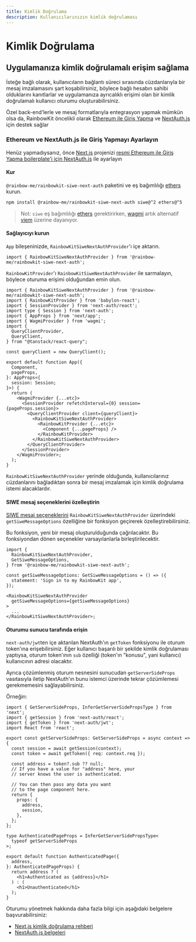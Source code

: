 ```yaml
---
title: Kimlik Doğrulama
description: Kullanıcılarınızın kimlik doğrulaması
---
```


# Kimlik Doğrulama

## Uygulamanıza kimlik doğrulamalı erişim sağlama

İsteğe bağlı olarak, kullanıcıların bağlantı süreci sırasında cüzdanlarıyla bir mesaj imzalamasını şart koşabilirsiniz, böylece bağlı hesabın sahibi olduklarını kanıtlarlar ve uygulamanıza ayrıcalıklı erişimi olan bir kimlik doğrulamalı kullanıcı oturumu oluşturabilirsiniz.

Özel back-end'lerle ve mesaj formatlarıyla entegrasyon yapmak mümkün olsa da, RainbowKit öncelikli olarak [Ethereum ile Giriş Yapma](https://login.xyz) ve [NextAuth.js](https://next-auth.js.org) için destek sağlar

### Ethereum ve NextAuth.js ile Giriş Yapmayı Ayarlayın

Henüz yapmadıysanız, önce [Next.js](https://nextjs.org) projenizi [resmi Ethereum ile Giriş Yapma boilerplate'i için NextAuth.js](https://docs.login.xyz/integrations/nextauth.js) ile ayarlayın

#### Kur

`@rainbow-me/rainbowkit-siwe-next-auth` paketini ve eş bağımlılığı [ethers](https://docs.ethers.org/v5/) kurun.

```bash
npm install @rainbow-me/rainbowkit-siwe-next-auth siwe@^2 ethers@^5
```

> Not: `siwe` eş bağımlılığı [ethers](https://docs.ethers.org/v5/) gerektirirken, [wagmi](https://wagmi.sh/) artık alternatif [viem](https://viem.sh) üzerine dayanıyor.

#### Sağlayıcıyı kurun

`App` bileşeninizde, `RainbowKitSiweNextAuthProvider`'ı içe aktarın.

```tsx
import { RainbowKitSiweNextAuthProvider } from '@rainbow-me/rainbowkit-siwe-next-auth';
```

`RainbowKitProvider`'ı `RainbowKitSiweNextAuthProvider` ile sarmalayın, böylece oturuma erişimi olduğundan emin olun.

```tsx
import { RainbowKitSiweNextAuthProvider } from '@rainbow-me/rainbowkit-siwe-next-auth';
import { RainbowKitProvider } from 'babylon-react';
import { SessionProvider } from 'next-auth/react';
import type { Session } from 'next-auth';
import { AppProps } from 'next/app';
import { WagmiProvider } from 'wagmi';
import {
  QueryClientProvider,
  QueryClient,
} from "@tanstack/react-query";

const queryClient = new QueryClient();

export default function App({
  Component,
  pageProps,
}: AppProps<{
  session: Session;
}>) {
  return (
    <WagmiProvider {...etc}>
      <SessionProvider refetchInterval={0} session={pageProps.session}>
        <QueryClientProvider client={queryClient}>
          <RainbowKitSiweNextAuthProvider>
            <RainbowKitProvider {...etc}>
              <Component {...pageProps} />
            </RainbowKitProvider>
          </RainbowKitSiweNextAuthProvider>
        </QueryClientProvider>
      </SessionProvider>
    </WagmiProvider>;
  );
}
```

`RainbowKitSiweNextAuthProvider` yerinde olduğunda, kullanıcılarınız cüzdanlarını bağladıktan sonra bir mesaj imzalamak için kimlik doğrulama istemi alacaklardır.

#### SIWE mesaj seçeneklerini özelleştirin

[SIWE mesaj seçeneklerini](https://github.com/spruceid/siwe/blob/v1.1.6/packages/siwe/lib/client.ts#L29) `RainbowKitSiweNextAuthProvider` üzerindeki `getSiweMessageOptions` özelliğine bir fonksiyon geçirerek özelleştirebilirsiniz.

Bu fonksiyon, yeni bir mesaj oluşturulduğunda çağrılacaktır. Bu fonksiyondan dönen seçenekler varsayılanlarla birleştirilecektir.

```tsx
import {
  RainbowKitSiweNextAuthProvider,
  GetSiweMessageOptions,
} from '@rainbow-me/rainbowkit-siwe-next-auth';

const getSiweMessageOptions: GetSiweMessageOptions = () => ({
  statement: 'Sign in to my RainbowKit app',
});

<RainbowKitSiweNextAuthProvider
  getSiweMessageOptions={getSiweMessageOptions}
>
  ...
</RainbowKitSiweNextAuthProvider>;
```

#### Oturumu sunucu tarafında erişin

`next-auth/jwt`ten içe aktarılan NextAuth'ın `getToken` fonksiyonu ile oturum token'ına erişebilirsiniz. Eğer kullanıcı başarılı bir şekilde kimlik doğrulaması yaptıysa, oturum token'ının `sub` özelliği (token'ın "konusu", yani kullanıcı) kullanıcının adresi olacaktır.

Ayrıca çözümlenmiş oturum nesnesini sunucudan `getServerSideProps` vasıtasıyla iletip NextAuth'ın bunu istemci üzerinde tekrar çözümlemesi gerekmemesini sağlayabilirsiniz.

Örneğin:

```tsx
import { GetServerSideProps, InferGetServerSidePropsType } from 'next';
import { getSession } from 'next-auth/react';
import { getToken } from 'next-auth/jwt';
import React from 'react';

export const getServerSideProps: GetServerSideProps = async context => {
  const session = await getSession(context);
  const token = await getToken({ req: context.req });

  const address = token?.sub ?? null;
  // If you have a value for "address" here, your
  // server knows the user is authenticated.

  // You can then pass any data you want
  // to the page component here.
  return {
    props: {
      address,
      session,
    },
  };
};

type AuthenticatedPageProps = InferGetServerSidePropsType<
  typeof getServerSideProps
>;

export default function AuthenticatedPage({
  address,
}: AuthenticatedPageProps) {
  return address ? (
    <h1>Authenticated as {address}</h1>
  ) : (
    <h1>Unauthenticated</h1>
  );
}
```

Oturumu yönetmek hakkında daha fazla bilgi için aşağıdaki belgelere başvurabilirsiniz:

- [Next.js kimlik doğrulama rehberi](https://nextjs.org/docs/authentication)
- [NextAuth.js belgeleri](https://next-auth.js.org)
